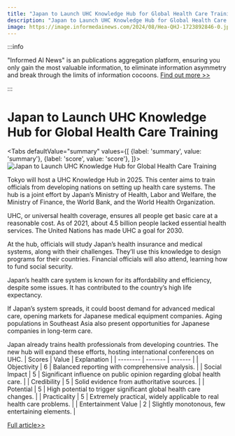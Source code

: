```yaml
---
title: "Japan to Launch UHC Knowledge Hub for Global Health Care Training"
description: "Japan to Launch UHC Knowledge Hub for Global Health Care Training"
image: https://image.informedainews.com/2024/08/Hea-QHJ-1723892846-0.jpg
---
```



:::info

"Informed AI News" is an publications aggregation platform, ensuring you only gain the most valuable information, to eliminate information asymmetry and break through the limits of information cocoons.  [Find out more >>](/)

:::

# Japan to Launch UHC Knowledge Hub for Global Health Care Training


<Tabs
	defaultValue="summary"
	values={[
	{label: 'summary', value: 'summary'},
	{label: 'score', value: 'score'},
]}>
<TabItem value="summary">
<img
  src="https://image.informedainews.com/2024/08/Hea-QHJ-1723892846-0.jpg"
  alt="Japan to Launch UHC Knowledge Hub for Global Health Care Training"
/>



Tokyo will host a UHC Knowledge Hub in 2025. This center aims to train officials from developing nations on setting up health care systems. The hub is a joint effort by Japan’s Ministry of Health, Labor and Welfare, the Ministry of Finance, the World Bank, and the World Health Organization.

UHC, or universal health coverage, ensures all people get basic care at a reasonable cost. As of 2021, about 4.5 billion people lacked essential health services. The United Nations has made UHC a goal for 2030.

At the hub, officials will study Japan’s health insurance and medical systems, along with their challenges. They’ll use this knowledge to design programs for their countries. Financial officials will also attend, learning how to fund social security.

Japan’s health care system is known for its affordability and efficiency, despite some issues. It has contributed to the country’s high life expectancy.

If Japan’s system spreads, it could boost demand for advanced medical care, opening markets for Japanese medical equipment companies. Aging populations in Southeast Asia also present opportunities for Japanese companies in long-term care.

Japan already trains health professionals from developing countries. The new hub will expand these efforts, hosting international conferences on UHC.
</TabItem>
<TabItem value="score">
	| Scores     | Value   | Explanation |
	| -------- | ------- | ------- |
	| Objectivity  | 6    | Balanced reporting with comprehensive analysis.    |
	| Social Impact | 5     | Significant influence on public opinion regarding global health care.    |
	| Credibility    | 5    | Solid evidence from authoritative sources.    |
	| Potential    | 5    | High potential to trigger significant global health care changes.    |
	| Practicality    | 5    | Extremely practical, widely applicable to real health care problems.    |
	| Entertainment Value    | 2    | Slightly monotonous, few entertaining elements.    |
</TabItem>
</Tabs>

[Full article>>](https://asia.nikkei.com/Business/Health-Care/Japan-eyes-exporting-health-care-know-how-to-developing-nations)
